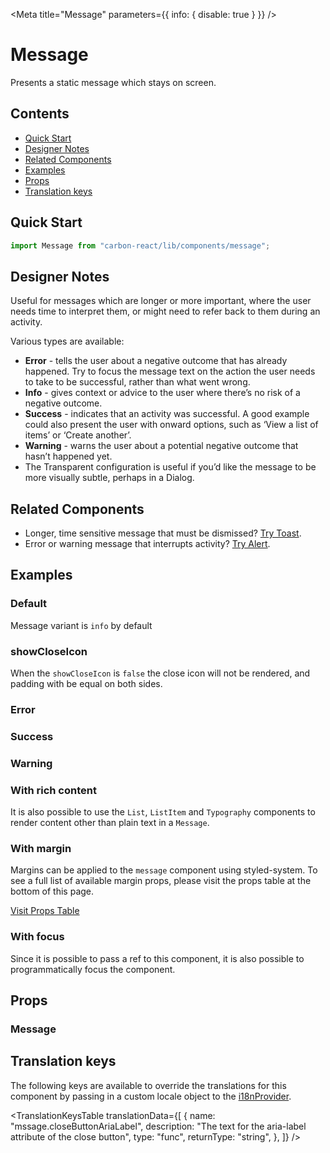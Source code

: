 


<Meta title="Message" parameters={{ info: { disable: true } }} />

# Message

Presents a static message which stays on screen.

## Contents

- [Quick Start](#quick-start)
- [Designer Notes](#designer-notes)
- [Related Components](#related-components)
- [Examples](#examples)
- [Props](#props)
- [Translation keys](#translation-keys)

## Quick Start

```javascript
import Message from "carbon-react/lib/components/message";
```

## Designer Notes

Useful for messages which are longer or more important, where the user needs time to interpret them, or might need to refer back to them during an activity.

Various types are available:

- **Error** - tells the user about a negative outcome that has already happened. Try to focus the message text on the action the user needs to take to be successful, rather than what went wrong.
- **Info** - gives context or advice to the user where there’s no risk of a negative outcome.
- **Success** - indicates that an activity was successful. A good example could also present the user with onward options, such as ‘View a list of items’ or ‘Create another’.
- **Warning** - warns the user about a potential negative outcome that hasn’t happened yet.
- The Transparent configuration is useful if you’d like the message to be more visually subtle, perhaps in a Dialog.

## Related Components

- Longer, time sensitive message that must be dismissed? [Try Toast](https://carbon.sage.com/?path=/docs/toast--default "Toast").
- Error or warning message that interrupts activity? [Try Alert](https://carbon.sage.com/?path=/docs/alert--default-alert "Alert").

## Examples

### Default

Message variant is `info` by default

<Canvas>
  <Story name="default" story={stories.Default} />
</Canvas>

### showCloseIcon

When the `showCloseIcon` is `false` the close icon will not be rendered, and padding with be equal on both sides.

<Canvas>
  <Story name="showCloseIcon" story={stories.ShowCloseIcon} />
</Canvas>

### Error

<Canvas>
  <Story name="error" story={stories.Error} />
</Canvas>

### Success

<Canvas>
  <Story name="success" story={stories.Success} />
</Canvas>

### Warning

<Canvas>
  <Story name="warning" story={stories.Warning} />
</Canvas>

### With rich content

It is also possible to use the `List`, `ListItem` and `Typography` components to render content other than plain text in a `Message`.

<Canvas>
  <Story name="with rich content" story={stories.WithRichContent} />
</Canvas>

### With margin

Margins can be applied to the `message` component using styled-system.
To see a full list of available margin props, please visit the props table at the bottom of this page.

[Visit Props Table](#props)

<Canvas>
  <Story name="with margin" story={stories.WithMargin} />
</Canvas>

### With focus

Since it is possible to pass a ref to this component, it is also possible to programmatically focus the component. 

<Canvas>
  <Story name="with focus" story={stories.WithFocus} />
</Canvas>

## Props

### Message

<StyledSystemProps of={Message} noHeader margin />

## Translation keys

The following keys are available to override the translations for this component by passing in a custom locale object to the
[i18nProvider](https://carbon.sage.com/?path=/story/documentation-i18n--page).

<TranslationKeysTable
  translationData={[
    {
      name: "mssage.closeButtonAriaLabel",
      description: "The text for the aria-label attribute of the close button",
      type: "func",
      returnType: "string",
    },
  ]}
/>
